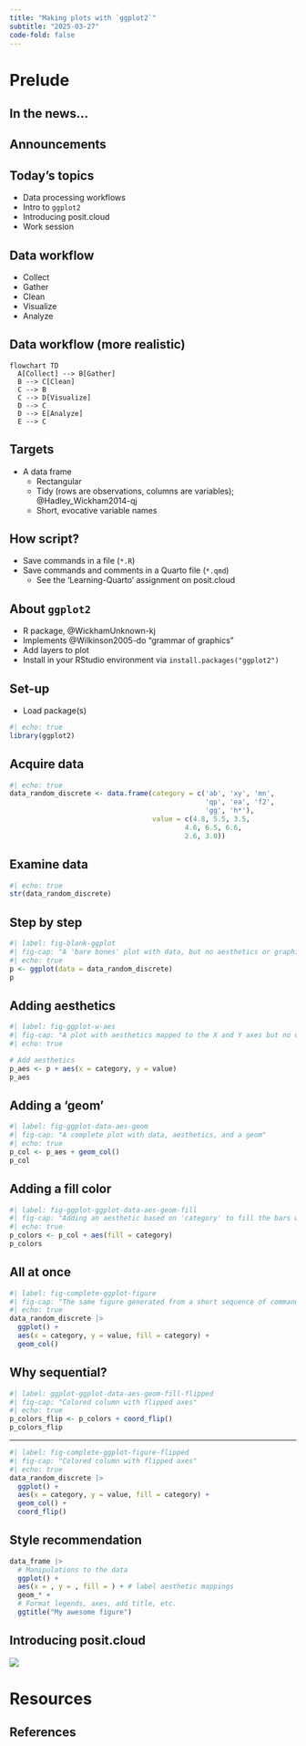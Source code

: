 ```yaml
---
title: "Making plots with `ggplot2`"
subtitle: "2025-03-27"
code-fold: false
---
```


# Prelude

## In the news...

## Announcements

## Today's topics

- Data processing workflows
- Intro to `ggplot2`
- Introducing posit.cloud
- Work session

## Data workflow

::: {.incremental}
- Collect
- Gather
- Clean
- Visualize
- Analyze
:::

## Data workflow (more realistic)

```mermaid
flowchart TD
  A[Collect] --> B[Gather]
  B --> C[Clean]
  C --> B
  C --> D[Visualize]
  D --> C
  D --> E[Analyze]
  E --> C
```

## Targets

- A data frame
  - Rectangular
  - Tidy (rows are observations, columns are variables); @Hadley_Wickham2014-qj
  - Short, evocative variable names

## How script?

- Save commands in a file (`*.R`)
- Save commands and comments in a Quarto file (`*.qmd`)
  - See the 'Learning-Quarto' assignment on posit.cloud

## About `ggplot2`

- R package, @WickhamUnknown-kj
- Implements @Wilkinson2005-do "grammar of graphics"
- Add layers to plot
- Install in your RStudio environment via `install.packages("ggplot2")`

## Set-up

- Load package(s)

```r
#| echo: true
library(ggplot2)
```

## Acquire data

```r
#| echo: true
data_random_discrete <- data.frame(category = c('ab', 'xy', 'mn', 
                                                'qp', 'ea', 'f2',
                                                'gg', 'h*'),
                                   value = c(4.8, 5.5, 3.5, 
                                           4.6, 6.5, 6.6, 
                                           2.6, 3.0))
```

## Examine data

```r
#| echo: true
str(data_random_discrete)
```

## Step by step

```r
#| label: fig-blank-ggplot
#| fig-cap: "A 'bare bones' plot with data, but no aesthetics or graphics."
#| echo: true
p <- ggplot(data = data_random_discrete)
p
```

## Adding aesthetics

```r
#| label: fig-ggplot-w-aes
#| fig-cap: "A plot with aesthetics mapped to the X and Y axes but no other graphic elements."
#| echo: true

# Add aesthetics
p_aes <- p + aes(x = category, y = value)
p_aes
```

## Adding a 'geom'

```r
#| label: fig-ggplot-data-aes-geom
#| fig-cap: "A complete plot with data, aesthetics, and a geom"
#| echo: true
p_col <- p_aes + geom_col()
p_col
```

## Adding a fill color

```r
#| label: fig-ggplot-ggplot-data-aes-geom-fill
#| fig-cap: "Adding an aesthetic based on 'category' to fill the bars with color."
#| echo: true
p_colors <- p_col + aes(fill = category)
p_colors
```

## All at once

```r
#| label: fig-complete-ggplot-figure
#| fig-cap: "The same figure generated from a short sequence of commands."
#| echo: true
data_random_discrete |>
  ggplot() +
  aes(x = category, y = value, fill = category) +
  geom_col()
```

## Why sequential?

```r
#| label: ggplot-ggplot-data-aes-geom-fill-flipped
#| fig-cap: "Colored column with flipped axes"
#| echo: true
p_colors_flip <- p_colors + coord_flip()
p_colors_flip
```

---

```r
#| label: fig-complete-ggplot-figure-flipped
#| fig-cap: "Colored column with flipped axes"
#| echo: true
data_random_discrete |>
  ggplot() +
  aes(x = category, y = value, fill = category) +
  geom_col() +
  coord_flip()
```

## Style recommendation

```r
data_frame |>
  # Manipulations to the data
  ggplot() +
  aes(x = , y = , fill = ) + # label aesthetic mappings
  geom_* +
  # Format legends, axes, add title, etc.
  ggtitle("My awesome figure")
```

## Introducing posit.cloud

![](../include/img/posit.cloud-screenshot.png)

# Resources

## References
